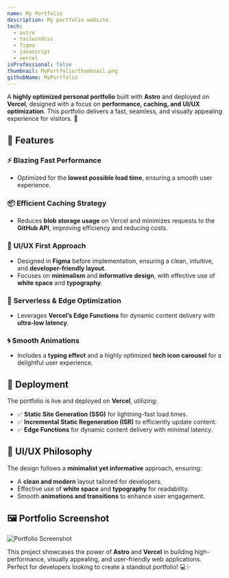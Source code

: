 ```yaml
---
name: My Portfolio
description: My portfolio website.
tech: 
  - astro
  - tailwindcss
  - figma
  - javascript
  - vercel
isProfessional: false
thumbnail: MyPortfolio/thumbnail.png
githubName: MyPortfolio
---
```

A **highly optimized personal portfolio** built with **Astro** and deployed on **Vercel**, designed with a focus on **performance, caching, and UI/UX optimization**. This portfolio delivers a fast, seamless, and visually appealing experience for visitors. 🚀  

## 🌟 Features  

### ⚡ **Blazing Fast Performance**  
- Optimized for the **lowest possible load time**, ensuring a smooth user experience.  

### 📦 **Efficient Caching Strategy**  
- Reduces **blob storage usage** on Vercel and minimizes requests to the **GitHub API**, improving efficiency and reducing costs.  

### 🎨 **UI/UX First Approach**  
- Designed in **Figma** before implementation, ensuring a clean, intuitive, and **developer-friendly layout**.  
- Focuses on **minimalism** and **informative design**, with effective use of **white space** and **typography**.  

### 💾 **Serverless & Edge Optimization**  
- Leverages **Vercel’s Edge Functions** for dynamic content delivery with **ultra-low latency**.  

### 🌀 **Smooth Animations**  
- Includes a **typing effect** and a highly optimized **tech icon carousel** for a delightful user experience.  

## 🚀 Deployment  

The portfolio is live and deployed on **Vercel**, utilizing:  
- ✅ **Static Site Generation (SSG)** for lightning-fast load times.  
- ✅ **Incremental Static Regeneration (ISR)** to efficiently update content.  
- ✅ **Edge Functions** for dynamic content delivery with minimal latency.  

## 🎨 UI/UX Philosophy  

The design follows a **minimalist yet informative** approach, ensuring:  
- A **clean and modern** layout tailored for developers.  
- Effective use of **white space** and **typography** for readability.  
- Smooth **animations and transitions** to enhance user engagement.  

## 🖼️ Portfolio Screenshot  

![Portfolio Screenshot](../../assets/ProjectsImages/MyPortfolio/preview.png)  

This project showcases the power of **Astro** and **Vercel** in building high-performance, visually appealing, and user-friendly web applications. Perfect for developers looking to create a standout portfolio! 💻✨